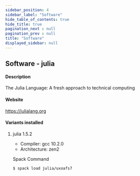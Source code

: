 ```yaml
---
sidebar_position: 4
sidebar_label: "Software"
hide_table_of_contents: true
hide_title: true
pagination_next : null
pagination_prev : null
title: "Software"
displayed_sidebar: null
---
```


## Software - julia


#### Description
The Julia Language: A fresh approach to technical computing

#### Website
https://julialang.org

#### Variants installed

1. julia 1.5.2

    - Compiler: gcc 10.2.0
    - Architecture: zen2

    Spack Command
    ```bash
    $ spack load julia/uxoafs7
    ```
